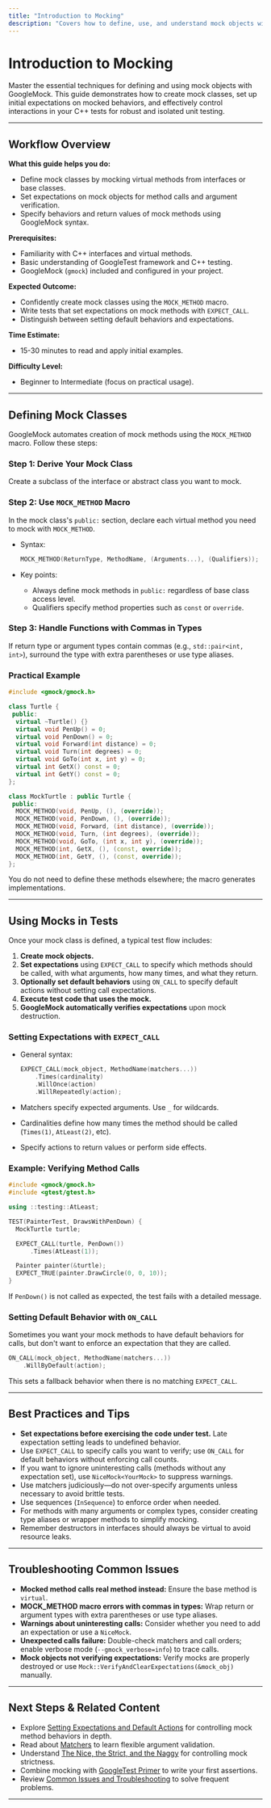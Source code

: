 ```yaml
---
title: "Introduction to Mocking"
description: "Covers how to define, use, and understand mock objects with GoogleMock, including the creation of mock classes and setting initial expectations on mocked behaviors."
---
```


# Introduction to Mocking

Master the essential techniques for defining and using mock objects with GoogleMock. This guide demonstrates how to create mock classes, set up initial expectations on mocked behaviors, and effectively control interactions in your C++ tests for robust and isolated unit testing.

---

## Workflow Overview

**What this guide helps you do:**
- Define mock classes by mocking virtual methods from interfaces or base classes.
- Set expectations on mock objects for method calls and argument verification.
- Specify behaviors and return values of mock methods using GoogleMock syntax.

**Prerequisites:**
- Familiarity with C++ interfaces and virtual methods.
- Basic understanding of GoogleTest framework and C++ testing.
- GoogleMock (`gmock`) included and configured in your project.

**Expected Outcome:**
- Confidently create mock classes using the `MOCK_METHOD` macro.
- Write tests that set expectations on mock methods with `EXPECT_CALL`.
- Distinguish between setting default behaviors and expectations.

**Time Estimate:**
- 15-30 minutes to read and apply initial examples.

**Difficulty Level:**
- Beginner to Intermediate (focus on practical usage).

---

## Defining Mock Classes

GoogleMock automates creation of mock methods using the `MOCK_METHOD` macro. Follow these steps:

### Step 1: Derive Your Mock Class
Create a subclass of the interface or abstract class you want to mock.

### Step 2: Use `MOCK_METHOD` Macro
In the mock class's `public:` section, declare each virtual method you need to mock with `MOCK_METHOD`.

- Syntax:
  ```cpp
  MOCK_METHOD(ReturnType, MethodName, (Arguments...), (Qualifiers));
  ```

- Key points:
  - Always define mock methods in `public:` regardless of base class access level.
  - Qualifiers specify method properties such as `const` or `override`.
  
### Step 3: Handle Functions with Commas in Types
If return type or argument types contain commas (e.g., `std::pair<int, int>`), surround the type with extra parentheses or use type aliases.

### Practical Example

```cpp
#include <gmock/gmock.h>

class Turtle {
 public:
  virtual ~Turtle() {}
  virtual void PenUp() = 0;
  virtual void PenDown() = 0;
  virtual void Forward(int distance) = 0;
  virtual void Turn(int degrees) = 0;
  virtual void GoTo(int x, int y) = 0;
  virtual int GetX() const = 0;
  virtual int GetY() const = 0;
};

class MockTurtle : public Turtle {
 public:
  MOCK_METHOD(void, PenUp, (), (override));
  MOCK_METHOD(void, PenDown, (), (override));
  MOCK_METHOD(void, Forward, (int distance), (override));
  MOCK_METHOD(void, Turn, (int degrees), (override));
  MOCK_METHOD(void, GoTo, (int x, int y), (override));
  MOCK_METHOD(int, GetX, (), (const, override));
  MOCK_METHOD(int, GetY, (), (const, override));
};
```

You do not need to define these methods elsewhere; the macro generates implementations.

---

## Using Mocks in Tests

Once your mock class is defined, a typical test flow includes:

1. **Create mock objects.**
2. **Set expectations** using `EXPECT_CALL` to specify which methods should be called, with what arguments, how many times, and what they return.
3. **Optionally set default behaviors** using `ON_CALL` to specify default actions without setting call expectations.
4. **Execute test code that uses the mock.**
5. **GoogleMock automatically verifies expectations** upon mock destruction.

### Setting Expectations with `EXPECT_CALL`

- General syntax:

  ```cpp
  EXPECT_CALL(mock_object, MethodName(matchers...))
      .Times(cardinality)
      .WillOnce(action)
      .WillRepeatedly(action);
  ```

- Matchers specify expected arguments. Use `_` for wildcards.
- Cardinalities define how many times the method should be called (`Times(1)`, `AtLeast(2)`, etc).
- Specify actions to return values or perform side effects.

### Example: Verifying Method Calls

```cpp
#include <gmock/gmock.h>
#include <gtest/gtest.h>

using ::testing::AtLeast;

TEST(PainterTest, DrawsWithPenDown) {
  MockTurtle turtle;

  EXPECT_CALL(turtle, PenDown())
      .Times(AtLeast(1));

  Painter painter(&turtle);
  EXPECT_TRUE(painter.DrawCircle(0, 0, 10));
}
```

If `PenDown()` is not called as expected, the test fails with a detailed message.

### Setting Default Behavior with `ON_CALL`

Sometimes you want your mock methods to have default behaviors for calls, but don't want to enforce an expectation that they are called.

```cpp
ON_CALL(mock_object, MethodName(matchers...))
    .WillByDefault(action);
```

This sets a fallback behavior when there is no matching `EXPECT_CALL`.

---

## Best Practices and Tips

- **Set expectations before exercising the code under test.** Late expectation setting leads to undefined behavior.
- Use `EXPECT_CALL` to specify calls you want to verify; use `ON_CALL` for default behaviors without enforcing call counts.
- If you want to ignore uninteresting calls (methods without any expectation set), use `NiceMock<YourMock>` to suppress warnings.
- Use matchers judiciously—do not over-specify arguments unless necessary to avoid brittle tests.
- Use sequences (`InSequence`) to enforce order when needed.
- For methods with many arguments or complex types, consider creating type aliases or wrapper methods to simplify mocking.
- Remember destructors in interfaces should always be virtual to avoid resource leaks.

---

## Troubleshooting Common Issues

- **Mocked method calls real method instead:** Ensure the base method is `virtual`.
- **MOCK_METHOD macro errors with commas in types:** Wrap return or argument types with extra parentheses or use type aliases.
- **Warnings about uninteresting calls:** Consider whether you need to add an expectation or use a `NiceMock`.
- **Unexpected calls failure:** Double-check matchers and call orders; enable verbose mode (`--gmock_verbose=info`) to trace calls.
- **Mock objects not verifying expectations:** Verify mocks are properly destroyed or use `Mock::VerifyAndClearExpectations(&mock_obj)` manually.

---

## Next Steps & Related Content

- Explore [Setting Expectations and Default Actions](https://google.github.io/googletest/gmock_cook_book.html#UseOnCall) for controlling mock method behaviors in depth.
- Read about [Matchers](reference/matchers.md) to learn flexible argument validation.
- Understand [The Nice, the Strict, and the Naggy](gmock_cook_book.md#NiceStrictNaggy) for controlling mock strictness.
- Combine mocking with [GoogleTest Primer](guides/getting-started/primer-basics) to write your first assertions.
- Review [Common Issues and Troubleshooting](getting-started/troubleshooting-help/common-issues) to solve frequent problems.

---